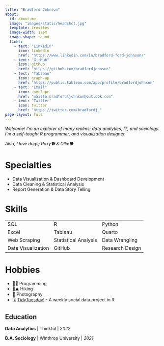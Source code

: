```yaml
---
title: "Bradford Johnson"
about:
  id: about-me
  image: "images/static/headshot.jpg"
  template: trestles
  image-width: 12em
  image-shape: round
  links:
    - text: "LinkedIn"
      icon: linkedin
      href: "https://www.linkedin.com/in/bradford-ford-johnson/"
    - text: "GitHub"
      icon: github
      href: "https://github.com/bradfordjohnson"
    - text: "Tableau"
      icon: graph-up
      href: "https://public.tableau.com/app/profile/bradfordjohnson"
    - text: "Email"
      icon: envelope
      href: "mailto:bradfordljohnson@outlook.com"
    - text: "Twitter"
      icon: twitter
      href: "https://twitter.com/bradfordj_"
page-layout: full
---
```


*Welcome! I'm an explorer of many realms: data analytics, IT, and sociology. I'm a self-taught R programmer, and visualization designer.*

*Also, I love dogs; Roxy🐕 & Ollie🐕.*

::: panel-tabset
# Specialties

-   Data Visualization & Dashboard Development
-   Data Cleaning & Statistical Analysis
-   Report Generation & Data Story Telling

# Skills

|                    |                      |                 |
|:-------------------|:---------------------|:----------------|
| SQL                | R                    | Python          |
| Excel              | Tableau              | Quarto          |
| Web Scraping       | Statistical Analysis | Data Wrangling  |
| Data Visualization | GitHub               | Research Design |

# Hobbies

-   👨‍💻 Programming
-   🌳⛰️ Hiking
-   📸 Photography
-   🗓️ [TidyTuesday!](https://github.com/rfordatascience/tidytuesday) - A weekly social data project in R
:::

::: panel-tabset
# Education

**Data Analytics** \| Thinkful \| *2022*

**B.A. Sociology** \| Winthrop University \| *2021*
:::
